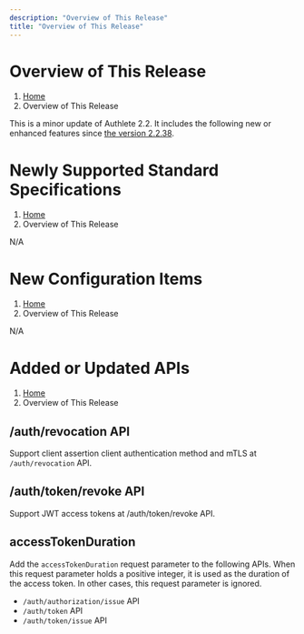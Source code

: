 ```yaml
---
description: "Overview of This Release"
title: "Overview of This Release"
---
```




# Overview of This Release
1. [Home](https://www.authlete.com/)
3. Overview of This Release

This is a minor update of Authlete 2.2. It includes the following new or enhanced features since [the version 2.2.38](../2.2.38).

# Newly Supported Standard Specifications
1. [Home](https://www.authlete.com/)
3. Overview of This Release

N/A

# New Configuration Items
1. [Home](https://www.authlete.com/)
3. Overview of This Release

N/A

# Added or Updated APIs
1. [Home](https://www.authlete.com/)
3. Overview of This Release

## /auth/revocation API

Support client assertion client authentication method and mTLS at `/auth/revocation` API.

## /auth/token/revoke API

Support JWT access tokens at /auth/token/revoke API.

## accessTokenDuration

Add the `accessTokenDuration` request parameter to the following APIs. When this request parameter holds a positive integer, it is used as the duration of the access token. In other cases, this request parameter is ignored.

- `/auth/authorization/issue` API
- `/auth/token` API
- `/auth/token/issue` API

